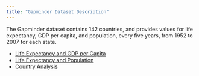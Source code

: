 ```yaml
---
title: "Gapminder Dataset Description"
---
```


The Gapminder dataset contains 142 countries, and provides values for life expectancy, GDP per capita, and population, every five years, from 1952 to 2007 for each state.

- [Life Expectancy and GDP per Capita](life-gdp.qmd)
- [Life Expectancy and Population](life-population.qmd)
- [Country Analysis](country.qmd)


